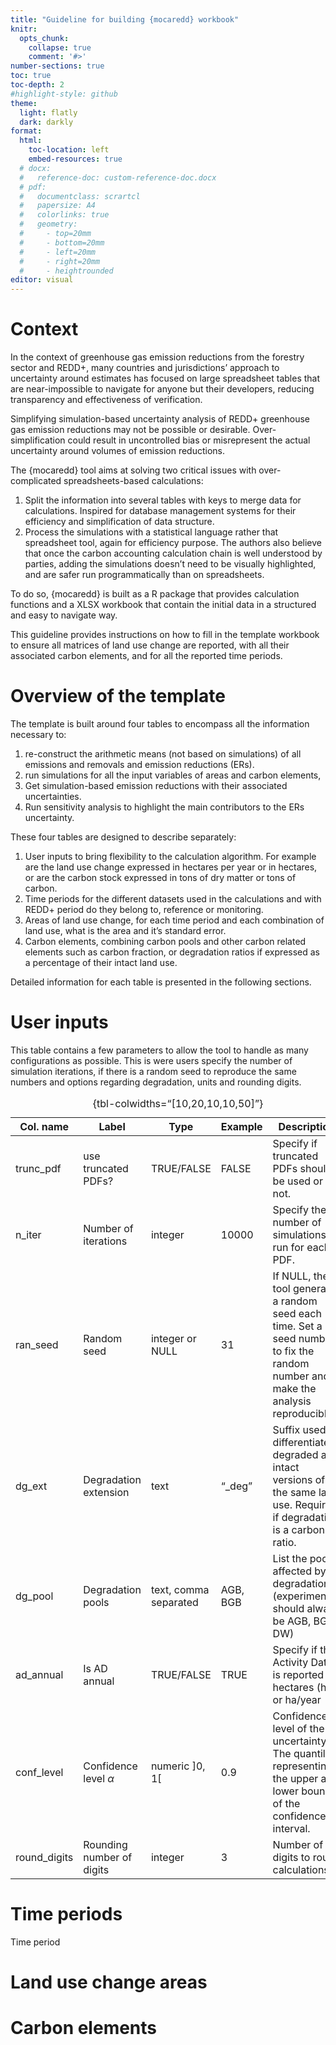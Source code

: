 ```yaml
---
title: "Guideline for building {mocaredd} workbook"
knitr:
  opts_chunk:
    collapse: true
    comment: '#>'
number-sections: true
toc: true
toc-depth: 2
#highlight-style: github
theme: 
  light: flatly
  dark: darkly
format: 
  html: 
    toc-location: left
    embed-resources: true
  # docx:
  #   reference-doc: custom-reference-doc.docx
  # pdf: 
  #   documentclass: scrartcl
  #   papersize: A4
  #   colorlinks: true
  #   geometry:
  #     - top=20mm
  #     - bottom=20mm
  #     - left=20mm
  #     - right=20mm
  #     - heightrounded
editor: visual
---
```


# Context {.unnumbered}

In the context of greenhouse gas emission reductions from the forestry sector and REDD+, many countries and jurisdictions' approach to uncertainty around estimates has focused on large spreadsheet tables that are near-impossible to navigate for anyone but their developers, reducing transparency and effectiveness of verification.

Simplifying simulation-based uncertainty analysis of REDD+ greenhouse gas emission reductions may not be possible or desirable. Over-simplification could result in uncontrolled bias or misrepresent the actual uncertainty around volumes of emission reductions.

The {mocaredd} tool aims at solving two critical issues with over-complicated spreadsheets-based calculations:

1.  Split the information into several tables with keys to merge data for calculations. Inspired for database management systems for their efficiency and simplification of data structure.
2.  Process the simulations with a statistical language rather that spreadsheet tool, again for efficiency purpose. The authors also believe that once the carbon accounting calculation chain is well understood by parties, adding the simulations doesn't need to be visually highlighted, and are safer run programmatically than on spreadsheets.

To do so, {mocaredd} is built as a R package that provides calculation functions and a XLSX workbook that contain the initial data in a structured and easy to navigate way.

This guideline provides instructions on how to fill in the template workbook to ensure all matrices of land use change are reported, with all their associated carbon elements, and for all the reported time periods.

# Overview of the template

The template is built around four tables to encompass all the information necessary to:

1.  re-construct the arithmetic means (not based on simulations) of all emissions and removals and emission reductions (ERs).
2.  run simulations for all the input variables of areas and carbon elements,
3.  Get simulation-based emission reductions with their associated uncertainties.
4.  Run sensitivity analysis to highlight the main contributors to the ERs uncertainty.

These four tables are designed to describe separately:

1.  User inputs to bring flexibility to the calculation algorithm. For example are the land use change expressed in hectares per year or in hectares, or are the carbon stock expressed in tons of dry matter or tons of carbon.
2.  Time periods for the different datasets used in the calculations and with REDD+ period do they belong to, reference or monitoring.
3.  Areas of land use change, for each time period and each combination of land use, what is the area and it's standard error.
4.  Carbon elements, combining carbon pools and other carbon related elements such as carbon fraction, or degradation ratios if expressed as a percentage of their intact land use.

Detailed information for each table is presented in the following sections.

# User inputs

This table contains a few parameters to allow the tool to handle as many configurations as possible. This is were users specify the number of simulation iterations, if there is a random seed to reproduce the same numbers and options regarding degradation, units and rounding digits.

| Col. name | Label | Type | Example | Description |
|---------------|---------------|---------------|---------------|---------------|
| trunc_pdf | use truncated PDFs? | TRUE/FALSE | FALSE | Specify if truncated PDFs should be used or not. |
| n_iter | Number of iterations | integer | 10000 | Specify the number of simulations to run for each PDF. |
| ran_seed | Random seed | integer or NULL | 31 | If NULL, the tool generates a random seed each time. Set a seed number to fix the random number and make the analysis reproducible. |
| dg_ext | Degradation extension | text | "\_deg" | Suffix used to differentiate degraded and intact versions of the same land use. Required if degradation is a carbon ratio. |
| dg_pool | Degradation pools | text, comma separated | AGB, BGB | List the pools affected by degradation (experimental, should always be AGB, BGB, DW) |
| ad_annual | Is AD annual | TRUE/FALSE | TRUE | Specify if the Activity Data is reported in hectares (ha) or ha/year |
| conf_level | Confidence level $\alpha$ | numeric $]0,1[$ | 0.9 | Confidence level of the uncertainty. The quantiles representing the upper ad lower bound of the confidence interval. |
| round_digits | Rounding number of digits | integer | 3 | Number of digits to round calculations. |

: {tbl-colwidths="\[10,20,10,10,50\]"}

# Time periods

Time period

# Land use change areas

# Carbon elements
